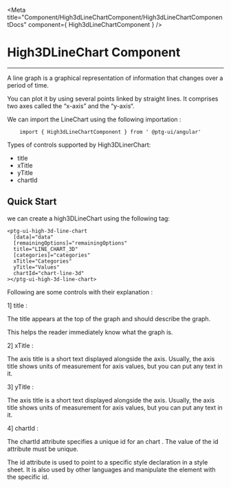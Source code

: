 


<Meta title="Component/High3dLineChartComponent/High3dLineChartComponentDocs" component={ High3dLineChartComponent }    />



 # High3DLineChart Component

 ---

A line graph is a graphical representation of information that changes over a period of time.

You can plot it by using several points linked by straight lines. It comprises two axes called the “x-axis” and the “y-axis“.


We can import the LineChart  using the following importation : 
```
    import { High3dLineChartComponent } from ' @ptg-ui/angular'

```    


Types of controls supported by High3DLinerChart:

 - title
 - xTitle
 - yTitle
 - chartId


 ## Quick Start
 
 we can create a high3DLineChart using the following tag: 

```
<ptg-ui-high-3d-line-chart
  [data]="data"
  [remainingOptions]="remainingOptions"
  title="LINE_CHART_3D"
  [categories]="categories"
  xTitle="Categories"
  yTitle="Values"
  chartId="chart-line-3d"
></ptg-ui-high-3d-line-chart>

```

Following are some controls with their explanation :

 1] title :

 The title appears at the top of the graph and should describe the graph. 

 This helps the reader immediately know what the graph is. 


<Canvas><Story id="component-high3dlinechartcomponent--title" /></Canvas>


2] xTitle : 


The axis title is a short text displayed alongside the axis. Usually, the axis title shows units of measurement for axis values, but you can put any text in it.

<Canvas><Story id="component-high3dlinechartcomponent--x-title" /></Canvas>



3] yTitle : 


The axis title is a short text displayed alongside the axis. Usually, the axis title shows units of measurement for axis values, but you can put any text in it.

<Canvas><Story id="component-high3dlinechartcomponent--y-title" /></Canvas>


4] chartId : 

The chartId attribute specifies a unique id for an chart . The value of the id attribute must be unique.

The id attribute is used to point to a specific style declaration in a style sheet. It is also used by other languages and manipulate the element with the specific id.


<Canvas><Story id="component-high3dlinechartcomponent--chart-id" /></Canvas>